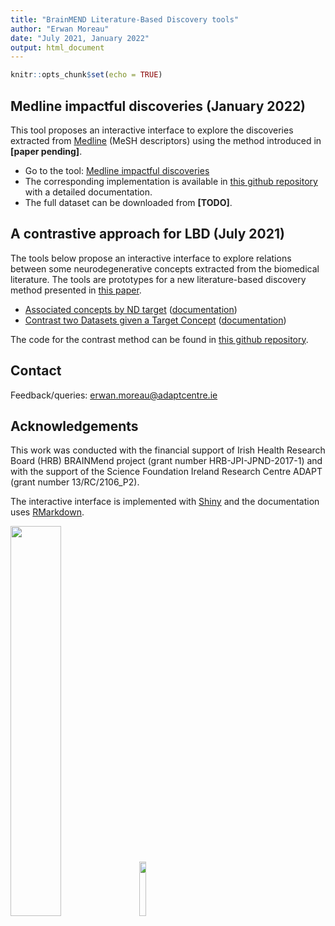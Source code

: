 ```yaml
---
title: "BrainMEND Literature-Based Discovery tools"
author: "Erwan Moreau"
date: "July 2021, January 2022"
output: html_document
---
```


```r
knitr::opts_chunk$set(echo = TRUE)
```


## Medline impactful discoveries (January 2022)

This tool proposes an interactive interface to explore the discoveries extracted from [Medline](https://www.nlm.nih.gov/medline/index.html) (MeSH descriptors) using the method introduced in **[paper pending]**.

- Go to the tool: [Medline impactful discoveries](medline-discoveries/)
- The corresponding implementation is available in [this github repository](https://github.com/erwanm/medline-discoveries) with a detailed documentation.
- The full dataset can be downloaded from **[TODO]**.

## A contrastive approach for LBD (July 2021)

The tools below propose an interactive interface to explore relations between some neurodegenerative concepts extracted from the biomedical literature. The tools are prototypes for a new literature-based discovery method presented in [this paper](https://doi.org/10.1101/2021.09.22.461375). 

- [Associated concepts by ND target](baseline-view/) ([documentation](baseline-view.user-guide/))
- [Contrast two Datasets given a Target Concept](contrast-views/) ([documentation](contrast-views.user-guide/))


The code for the contrast method can be found in [this github repository](https://github.com/erwanm/lbd-contrast).


## Contact

Feedback/queries: [erwan.moreau@adaptcentre.ie](mailto:erwan.moreau@adaptcentre.ie?subject=[BrainMEND-tools])

## Acknowledgements

This work was conducted with the financial support of Irish Health Research Board (HRB) BRAINMend project (grant number HRB-JPI-JPND-2017-1) and with the support of the Science Foundation Ireland Research Centre ADAPT (grant number 13/RC/2106\_P2).

The interactive interface is implemented with [Shiny](https://shiny.rstudio.com) and the documentation uses [RMarkdown](https://rmarkdown.rstudio.com/).

![](img/tcd-logo.jpg){#id .class width=40% height=40% align="right" padding=10%}
![](img/adapt-logo.png){#id .class width=15% height=15% align="right" padding=10%}

